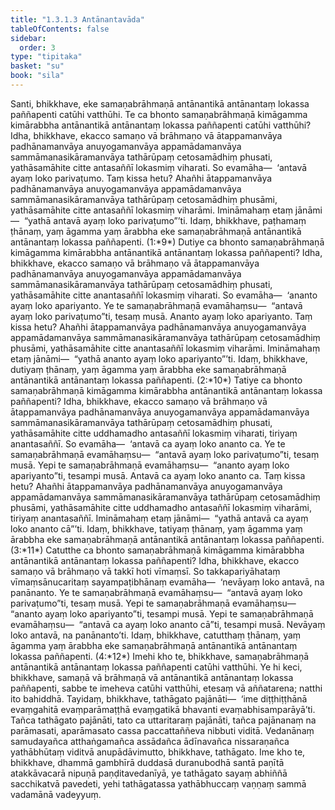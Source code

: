 ```yaml
---
title: "1.3.1.3 Antānantavāda"
tableOfContents: false
sidebar:
  order: 3
type: "tipitaka"
basket: "su"
book: "sila"
---
```



<DynamicBreadcrumb />

<Division number="53" book="sila" bookNo="6" page="21">

<Paragraph number="93" book="sila">
Santi, bhikkhave, eke samaṇabrāhmaṇā antānantikā <Emphasis>antānantaṃ lokassa</Emphasis> paññapenti catūhi vatthūhi. Te ca bhonto samaṇabrāhmaṇā kimāgamma kimārabbha antānantikā antānantaṃ lokassa paññapenti catūhi vatthūhi?
</Paragraph>

</Division>
<Division number="54" book="sila" bookNo="6" page="21">

<Paragraph number="94" book="sila">
Idha, bhikkhave, ekacco samaṇo vā brāhmaṇo vā ātappamanvāya padhānamanvāya anuyogamanvāya appamādamanvāya sammāmanasikāramanvāya tathārūpaṃ cetosamādhiṃ phusati, yathāsamāhite citte antasaññī lokasmiṃ viharati.
</Paragraph>

<Paragraph number="95" book="sila">
So evamāha—  ‘<Emphasis>antavā ayaṃ loko parivaṭumo</Emphasis>. Taṃ kissa hetu? Ahañhi ātappamanvāya padhānamanvāya anuyogamanvāya appamādamanvāya sammāmanasikāramanvāya tathārūpaṃ cetosamādhiṃ phusāmi, yathāsamāhite citte antasaññī lokasmiṃ viharāmi. Imināmahaṃ etaṃ jānāmi—  “yathā antavā ayaṃ loko parivaṭumo”’ti. Idaṃ, bhikkhave, paṭhamaṃ ṭhānaṃ, yaṃ āgamma yaṃ ārabbha eke samaṇabrāhmaṇā antānantikā antānantaṃ lokassa paññapenti. (1:*9*)
</Paragraph>

</Division>
<Division number="55" book="sila" bookNo="6" page="21">

<Paragraph number="96" book="sila">
Dutiye ca bhonto samaṇabrāhmaṇā kimāgamma kimārabbha antānantikā antānantaṃ lokassa paññapenti? Idha, bhikkhave, ekacco samaṇo vā brāhmaṇo vā ātappamanvāya padhānamanvāya anuyogamanvāya appamādamanvāya sammāmanasikāramanvāya tathārūpaṃ cetosamādhiṃ phusati, yathāsamāhite citte anantasaññī lokasmiṃ viharati.
</Paragraph>

<Paragraph number="97" book="sila">
So evamāha—  ‘<Emphasis>ananto ayaṃ loko apariyanto</Emphasis>. Ye te samaṇabrāhmaṇā evamāhaṃsu—  “antavā ayaṃ loko parivaṭumo”ti, tesaṃ musā. Ananto ayaṃ loko apariyanto. Taṃ kissa hetu? Ahañhi ātappamanvāya padhānamanvāya anuyogamanvāya appamādamanvāya sammāmanasikāramanvāya tathārūpaṃ cetosamādhiṃ phusāmi, yathāsamāhite citte anantasaññī lokasmiṃ viharāmi. Imināmahaṃ etaṃ jānāmi—  “yathā ananto ayaṃ loko apariyanto”’ti. Idaṃ, bhikkhave, dutiyaṃ ṭhānaṃ, yaṃ āgamma yaṃ ārabbha eke samaṇabrāhmaṇā antānantikā antānantaṃ lokassa paññapenti. (2:*10*)
</Paragraph>

</Division>
<Division number="56" book="sila" bookNo="6" page="22">

<Paragraph number="98" book="sila">
Tatiye ca bhonto samaṇabrāhmaṇā kimāgamma kimārabbha antānantikā antānantaṃ lokassa paññapenti? Idha, bhikkhave, ekacco samaṇo vā brāhmaṇo vā ātappamanvāya padhānamanvāya anuyogamanvāya appamādamanvāya sammāmanasikāramanvāya tathārūpaṃ cetosamādhiṃ phusati, yathāsamāhite citte uddhamadho antasaññī lokasmiṃ viharati, tiriyaṃ anantasaññī.
</Paragraph>

<Paragraph number="99" book="sila">
So evamāha—  ‘<Emphasis>antavā ca ayaṃ loko ananto ca</Emphasis>. Ye te samaṇabrāhmaṇā evamāhaṃsu—  “antavā ayaṃ loko parivaṭumo”ti, tesaṃ musā. Yepi te samaṇabrāhmaṇā evamāhaṃsu—  “ananto ayaṃ loko apariyanto”ti, tesampi musā. Antavā ca ayaṃ loko ananto ca. Taṃ kissa hetu? Ahañhi ātappamanvāya padhānamanvāya anuyogamanvāya appamādamanvāya sammāmanasikāramanvāya tathārūpaṃ cetosamādhiṃ phusāmi, yathāsamāhite citte uddhamadho antasaññī lokasmiṃ viharāmi, tiriyaṃ anantasaññī. Imināmahaṃ etaṃ jānāmi—  “yathā antavā ca ayaṃ loko ananto cā”’ti. Idaṃ, bhikkhave, tatiyaṃ ṭhānaṃ, yaṃ āgamma yaṃ ārabbha eke samaṇabrāhmaṇā antānantikā antānantaṃ lokassa paññapenti. (3:*11*)
</Paragraph>

</Division>
<Division number="57" book="sila" bookNo="6" page="22">

<Paragraph number="100" book="sila">
Catutthe ca bhonto samaṇabrāhmaṇā kimāgamma kimārabbha antānantikā antānantaṃ lokassa paññapenti? Idha, bhikkhave, ekacco samaṇo vā brāhmaṇo vā takkī hoti vīmaṃsī. So takkapariyāhataṃ vīmaṃsānucaritaṃ sayampaṭibhānaṃ evamāha—  ‘<Emphasis>nevāyaṃ loko antavā, na panānanto</Emphasis>. Ye te samaṇabrāhmaṇā evamāhaṃsu—  “antavā ayaṃ loko parivaṭumo”ti, tesaṃ musā. Yepi te samaṇabrāhmaṇā evamāhaṃsu—  “ananto ayaṃ loko apariyanto”ti, tesampi musā. Yepi te samaṇabrāhmaṇā evamāhaṃsu—  “antavā ca ayaṃ loko ananto cā”ti, tesampi musā. Nevāyaṃ loko antavā, na panānanto’ti. Idaṃ, bhikkhave, catutthaṃ ṭhānaṃ, yaṃ āgamma yaṃ ārabbha eke samaṇabrāhmaṇā antānantikā antānantaṃ lokassa paññapenti. (4:*12*)
</Paragraph>

</Division>
<Division number="58" book="sila" bookNo="6" page="23">

<Paragraph number="101" book="sila">
Imehi kho te, bhikkhave, samaṇabrāhmaṇā antānantikā antānantaṃ lokassa paññapenti catūhi vatthūhi. Ye hi keci, bhikkhave, samaṇā vā brāhmaṇā vā antānantikā antānantaṃ lokassa paññapenti, sabbe te imeheva catūhi vatthūhi, etesaṃ vā aññatarena; natthi ito bahiddhā.
</Paragraph>

</Division>
<Division number="59" book="sila" bookNo="6" page="23">

<Paragraph number="102" book="sila">
Tayidaṃ, bhikkhave, tathāgato pajānāti—  ‘ime diṭṭhiṭṭhānā evaṃgahitā evaṃparāmaṭṭhā evaṃgatikā bhavanti evaṃabhisamparāyā’ti. Tañca tathāgato pajānāti, tato ca uttaritaraṃ pajānāti, tañca pajānanaṃ na parāmasati, aparāmasato cassa paccattaññeva nibbuti viditā. Vedanānaṃ samudayañca atthaṅgamañca assādañca ādīnavañca nissaraṇañca yathābhūtaṃ viditvā anupādāvimutto, bhikkhave, tathāgato.
</Paragraph>

</Division>
<Division number="60" book="sila" bookNo="6" page="23">

<Paragraph number="103" book="sila">
Ime kho te, bhikkhave, dhammā gambhīrā duddasā duranubodhā santā paṇītā atakkāvacarā nipuṇā paṇḍitavedanīyā, ye tathāgato sayaṃ abhiññā sacchikatvā pavedeti, yehi tathāgatassa yathābhuccaṃ vaṇṇaṃ sammā vadamānā vadeyyuṃ.
</Paragraph>
</Division>
